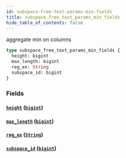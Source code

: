 ```yaml
---
id: subspace-free-text-params-min-fields
title: subspace_free_text_params_min_fields
hide_table_of_contents: false
---
```


aggregate min on columns

```graphql
type subspace_free_text_params_min_fields {
  height: bigint
  max_length: bigint
  reg_ex: String
  subspace_id: bigint
}
```

### Fields

#### [`height`](#) ([`bigint`](/07-graphql/scalars/bigint))

#### [`max_length`](#) ([`bigint`](/07-graphql/scalars/bigint))

#### [`reg_ex`](#) ([`String`](/07-graphql/scalars/string))

#### [`subspace_id`](#) ([`bigint`](/07-graphql/scalars/bigint))

